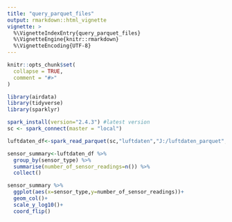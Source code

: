 ```yaml
---
title: "query_parquet_files"
output: rmarkdown::html_vignette
vignette: >
  %\VignetteIndexEntry{query_parquet_files}
  %\VignetteEngine{knitr::rmarkdown}
  %\VignetteEncoding{UTF-8}
---
```


```r
knitr::opts_chunk$set(
  collapse = TRUE,
  comment = "#>"
)
```

```r
library(airdata)
library(tidyverse)
library(sparklyr)
```

```r
spark_install(version="2.4.3") #latest version
sc <- spark_connect(master = "local")
```

```r
luftdaten_df<-spark_read_parquet(sc,"luftdaten","J:/luftdaten_parquet",memory=FALSE)
```

```r
sensor_summary<-luftdaten_df %>%
  group_by(sensor_type) %>%
  summarise(number_of_sensor_readings=n()) %>%
  collect()
```

```r
sensor_summary %>%
  ggplot(aes(x=sensor_type,y=number_of_sensor_readings))+
  geom_col()+
  scale_y_log10()+
  coord_flip()
```
